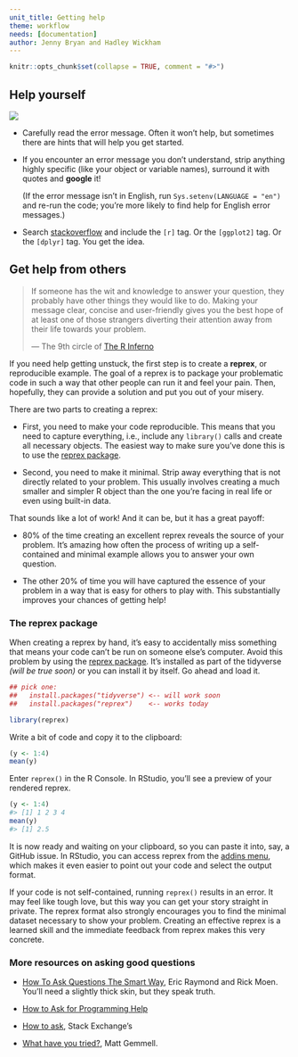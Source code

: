 ```yaml
---
unit_title: Getting help
theme: workflow
needs: [documentation]
author: Jenny Bryan and Hadley Wickham
---
```


```r
knitr::opts_chunk$set(collapse = TRUE, comment = "#>")
```

## Help yourself

![](https://imgs.xkcd.com/comics/tech_support_cheat_sheet.png)

*   Carefully read the error message. Often it won't help, but sometimes there
    are hints that will help you get started.

*   If you encounter an error message you don't understand, strip anything
    highly specific (like your object or variable names), surround it with
    quotes and __google__ it!
    
    (If the error message isn't in English, run `Sys.setenv(LANGUAGE = "en")` 
    and re-run the code; you're more likely to find help for English error 
    messages.)

*   Search [stackoverflow](http://stackoverflow.com) and include the `[r]` tag. 
    Or the `[ggplot2]` tag. Or the `[dplyr]` tag. You get the idea.

## Get help from others

> If someone has the wit and knowledge to answer your question, they 
> probably have other things they would like to do. Making your message 
> clear, concise and user-friendly gives you the best hope of at least 
> one of those strangers diverting their attention away from their life 
> towards your problem.
> 
> — The 9th circle of [The R Inferno][r-inferno]
  

If you need help getting unstuck, the first step is to create a __reprex__, or reproducible example. The goal of a reprex is to package your problematic code in such a way that other people can run it and feel your pain. Then, hopefully, they can provide a solution and put you out of your misery.

There are two parts to creating a reprex:

* First, you need to make your code reproducible. This means that you need
  to capture everything, i.e., include any `library()` calls and create all necessary objects. The easiest way to make sure you've done this is to use the [reprex package](/help#reprex-pkg).
  
* Second, you need to make it minimal. Strip away everything that is not directly related to your problem. This usually involves creating a much smaller and simpler R object than the one you're facing in real life or even using built-in data.
  
That sounds like a lot of work!  And it can be, but it has a great payoff:

* 80% of the time creating an excellent reprex reveals the source of your problem. It's amazing how often the process of writing up a self-contained and minimal example allows you to answer your own question.

* The other 20% of time you will have captured the essence of your problem in
  a way that is easy for others to play with. This substantially improves
  your chances of getting help!

### The reprex package {#reprex-pkg}

When creating a reprex by hand, it's easy to accidentally miss something that means your code can't be run on someone else's computer. Avoid this problem by using the [reprex package](http://reprex.tidyverse.org). It's installed as part of the tidyverse *(will be true soon)* or you can install it by itself. Go ahead and load it.

```R
## pick one:
##   install.packages("tidyverse") <-- will work soon
##   install.packages("reprex")    <-- works today

library(reprex)
```

Write a bit of code and copy it to the clipboard:

```R
(y <- 1:4)
mean(y)
```

Enter `reprex()` in the R Console. In RStudio, you'll see a preview of your rendered reprex.

```R
(y <- 1:4)
#> [1] 1 2 3 4
mean(y)
#> [1] 2.5
```

It is now ready and waiting on your clipboard, so you can paste it into, say, a GitHub issue. In RStudio, you can access reprex from the [addins menu](https://rstudio.github.io/rstudioaddins/), which makes it even easier to point out your code and select the output format.

If your code is not self-contained, running `reprex()` results in an error. It may feel like tough love, but this way you can get your story straight in private. The reprex format also strongly encourages you to find the minimal dataset necessary to show your problem. Creating an effective reprex is a learned skill and the immediate feedback from reprex makes this very concrete.

### More resources on asking good questions

* [How To Ask Questions The Smart Way](http://www.catb.org/~esr/faqs/smart-questions.html),
  Eric Raymond and Rick Moen. You'll need a slightly thick skin, but they speak truth.
  
* [How to Ask for Programming Help](http://codingkilledthecat.wordpress.com/2012/06/26/how-to-ask-for-programming-help/)

* [How to ask](https://codereview.stackexchange.com/help/how-to-ask),
  Stack Exchange's

* [What have you tried?](http://mattgemmell.com/what-have-you-tried/), 
  Matt Gemmell.

[r-inferno]:http://www.burns-stat.com/documents/books/the-r-inferno/
